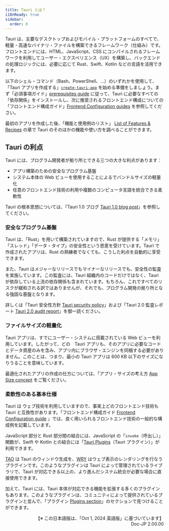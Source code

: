 ```yaml
---
title: Tauri とは？
i18nReady: true
sidebar:
  order: 0
---
```


Tauri は、主要なデスクトップおよびモバイル・プラットフォームのすべてで、軽量・高速なバイナリ・ファイルを構築できるフレームワーク（仕組み）です。フロントエンドには、HTML、JavaScript、CSS にコンパイルされるフレームワークを利用してユーザー・エクスペリエンス（UX）を構築し、バックエンドの処理ロジックには、必要に応じて Rust、Swift、Kotlin などの言語を活用できます。

以下のシェル・コマンド（Bash、PowerShell、…）のいずれかを使用して、「Tauri アプリを作成する」[`create-tauri-app`](https://github.com/tauri-apps/create-tauri-app) を始める準備をしましょう。まず「必須事項ガイド」[prerequisites guide](../start/prerequisites/) に従って、Tauri に必要なすべての「依存関係」をインストールし、次に推奨されるフロントエンド構成についての「フロントエンド構成ガイド」[Frontend Configuration guides](../start/frontend/) を参照してください。


<Cta />

最初のアプリを作成した後、「機能と使用例のリスト」 [List of Features & Recipes](../plugin/) の章で Tauri のそのほかの機能や使い方を調べることができます。

## Tauri の利点

Tauri には、プログラム開発者が拠り所とできる三つの大きな利点があります：

- アプリ構築のための安全なプログラム基盤
- システム本体の Web ビューを使用することによるでバンドルサイズの軽量化
- 任意のフロントエンド技術の利用や複数のコンピュータ言語を統合できる柔軟性

Tauri の根本思想については、「Tauri 1.0 ブログ [Tauri 1.0 blog post](../blog/tauri-1-0/)」を参照してください。

### 安全なプログラム基盤

Tauri は、「Rust」を用いて構築されていますので、Rust が提供する「メモリ」「スレッド」「データ・タイプ」の安全性という恩恵を受けています。Tauri で作成されたアプリは、Rust の熟練者でなくても、こうした利点を自動的に享受できます。

また、Tauri はメジャーなリリースでもマイナーなリリースでも、安全性の監査を実施しています。この監査には、Tauri 組織内のコードだけではなく、Tauri が依存している上流の依存関係も含まれています。もちろん、これですべてのリスクが緩和される訳ではありませんが、それでも、プログラム開発の拠り所となる強固な基盤となります。

詳しくは「Tauri 安全性方針 [Tauri security policy](https://github.com/tauri-apps/tauri/security/policy)」および「Tauri 2.0 監査レポート [Tauri 2.0 audit report](https://github.com/tauri-apps/tauri/blob/dev/audits/Radically_Open_Security-v2-report.pdf)」を御一読ください。

### ファイルサイズの軽量化

Tauri アプリは、すでにユーザー・システムに搭載されている Web ビューを利用しています。したがって、どの　Tauri アプリも、そのアプリに必要なコードとデータ資産のみを含み、アプリ内にブラウザ・エンジンを同梱する必要がありません。このことは、つまり、最小の Tauri アプリは 600 KB 以下のサイズになりうることを意味しています。

最適化されたアプリの作成の仕方については、「アプリ・サイズの考え方 [App Size concept](../concept/size/) をご覧ください。

### 柔軟性のある基本仕様

Tauri は ウェブ技術を利用していますので、事実上どのフロントエンド技術も Tauri と互換性があります。「フロントエンド構成ガイド [Frontend Configuration guide](../start/frontend/) 」では、良く用いられるフロントエンド技術の一般的な構成例を記載しています。

JavaScript 部分と Rust 部分間の結合には、JavaScript の「`invoke`（呼出し）」関数が、Swift や Kotlin との結合には「[Tauri Plugins](../develop/plugins/)（Tauri プラグイン）」が利用できます。

[TAO](https://github.com/tauri-apps/tao) は Tauri のウィンドウ生成を、[WRY](https://github.com/tauri-apps/wry) はウェブ表示のレンダリングを行なうプラグインです。このようなプラグインは Tauri によって管理されているライブラリで、Tauri が対応できる以上の、より進んだシステム統合が必要な場合に直接使用できます。

加えて、Tauri には、Tauri 本体が対応できる機能を拡張する多くのプラグインもあります。このようなプラグインは、コミュニティによって提供されているプラグインと並んで、「プラグイン [Plugins section](../plugin/)」のセクションで見つけることができます。


<div style="text-align: right;">
【※ この日本語版は、「Oct 1, 2024 英語版」に基づいています】<br />
Doc-JP 2.00.00
</div>